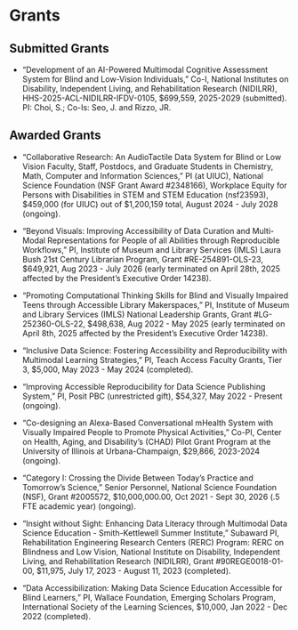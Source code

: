 
# Grants

<!-- ```{r grant, eval = FALSE}
vroom::vroom("data/grant.csv") %>%
  tidyr::fill(-why) %>%
  vitae::detailed_entries(what, when, with, where, why)
``` -->

## Submitted Grants

- "Development of an AI-Powered Multimodal Cognitive Assessment System for Blind and Low-Vision Individuals," Co-I, National Institutes on Disability, Independent Living, and Rehabilitation Research (NIDILRR), HHS-2025-ACL-NIDILRR-IFDV-0105, $699,559, 2025-2029 (submitted). PI: Choi, S.; Co-Is: Seo, J. and Rizzo, JR.


## Awarded Grants

- "Collaborative Research: An AudioTactile Data System for Blind or Low Vision Faculty, Staff, Postdocs, and Graduate Students in Chemistry, Math, Computer and Information Sciences," PI (at UIUC), National Science Foundation (NSF Grant Award #2348166),  Workplace Equity for Persons with Disabilities in STEM and STEM Education (nsf23593), $459,000 (for UIUC) out of $1,200,159 total, August 2024 - July 2028 (ongoing).

- "Beyond Visuals: Improving Accessibility of Data Curation and Multi-Modal Representations for People of all Abilities through Reproducible Workflows," PI, Institute of Museum and Library Services (IMLS) Laura Bush 21st Century Librarian Program, Grant #RE-254891-OLS-23, $649,921, Aug 2023 - July 2026 (early terminated on April 28th, 2025 affected by the President’s Executive Order 14238).

- "Promoting Computational Thinking Skills for Blind and Visually Impaired Teens through Accessible Library Makerspaces," PI, Institute of Museum and Library Services (IMLS) National Leadership Grants, Grant #LG-252360-OLS-22, $498,638, Aug 2022 - May 2025 (early terminated on April 8th, 2025 affected by the President’s Executive Order 14238).

- "Inclusive Data Science: Fostering Accessibility and Reproducibility with Multimodal Learning Strategies," PI, Teach Access Faculty Grants, Tier 3, $5,000, May 2023 - May 2024 (completed).

- "Improving Accessible Reproducibility for Data Science Publishing System," PI, Posit PBC (unrestricted gift), $54,327, May 2022 - Present (ongoing).

- "Co-designing an Alexa-Based Conversational mHealth System with Visually Impaired People to Promote Physical Activities," Co-PI, Center on Health, Aging, and Disability’s (CHAD) Pilot Grant Program at the University of Illinois at Urbana-Champaign, $29,866, 2023-2024 (ongoing).

- "Category I: Crossing the Divide Between Today's Practice and Tomorrow's Science," Senior Personnel, National Science Foundation (NSF), Grant #2005572, $10,000,000.00, Oct 2021 - Sept 30, 2026 (.5 FTE academic year) (ongoing).

- "Insight without Sight: Enhancing Data Literacy through Multimodal Data Science Education - Smith-Kettlewell Summer Institute," Subaward PI, Rehabilitation Engineering Research Centers (RERC) Program: RERC on Blindness and Low Vision, National Institute on Disability, Independent Living, and Rehabilitation Research (NIDILRR), Grant #90REGE0018-01-00, $11,975, July 17, 2023 - August 11, 2023 (completed).

- "Data Accessibilization: Making Data Science Education Accessible for Blind Learners," PI, Wallace Foundation, Emerging Scholars Program, International Society of the Learning Sciences, $10,000, Jan 2022 - Dec 2022 (completed).

<!-- ## Under-Review Grants -->

<!-- Human Factors and Ergonomics Society’s Diversity & Inclusion Seed Grant Program, $5,000 [Submitted], 2025-2026, Title: Making Medical Imaging Information Accessible for Blind and Low-Vision Individuals from Diverse and Underserved Backgrounds, Choi, S. (PI), Seo, J. (Co-PI)., Pitcher-Cooper, C. (Co-I). -->

<!-- ## Unawarded Projects

- "Multimodal Data Representations Using Generative AI with, by, and for Blind and Low-Vision People," PI, Google Research: Award for Inclusion Research Program, $60,000, August 2023 - July 2024 (unawarded).

- "Developing an Accessible Mobile Food Tracking Application With and For Blind People," Co-PI, National Institute on Disability, Independent Living, and Rehabilitation Research, HHS-2023-ACL-NIDILRR-IFDV-0000, $600,000 (UIUC: $180,000), 2023-2026 (unawarded).

- "Whole Tale Accessibility Project," Co-PI, The Sloan Foundation, Submitted for Aug 2022 - Aug 2023, $225,000 (unawarded).

- "Understanding the Sleep Patterns of Blind Populations Using Self-Tracking Technologies - What is It Like and How can We Support It?", Co-PI, The Center on Health, Aging, and Disability, College of Applied Health Sciences, Submitted for July 2022 - December 2023, $30,000 (unawarded). -->
